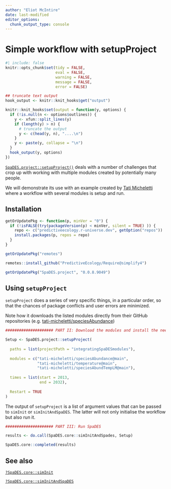 ```yaml
---
author: "Eliot McIntire"
date: last-modified
editor_options:
  chunk_output_type: console
---
```


# Simple workflow with setupProject

```r
#| include: false
knitr::opts_chunk$set(tidy = FALSE, 
                      eval = FALSE,
                      warning = FALSE, 
                      message = FALSE, 
                      error = FALSE)

## truncate text output
hook_output <- knitr::knit_hooks$get("output")

knitr::knit_hooks$set(output = function(y, options) {
  if (!is.null(n <- options$outlines)) {
    y <- xfun::split_lines(y)
    if (length(y) > n) {
      # truncate the output
      y <- c(head(y, n), "....\n")
    }
    y <- paste(y, collapse = "\n")
  }
  hook_output(y, options)
})
```

[`SpaDES.project::setupProject()`](https://spades-project.predictiveecology.org/reference/setupProject.html)
deals with a number of challenges that crop up with working with
multiple modules created by potentially many people.

We will demonstrate its use with an example created by [Tati
Micheletti](https://github.com/tati-micheletti/Micheletti_SpaDES/blob/main/demo.R)
where a workflow with several modules is setup and run.

## Installation

```r
getOrUpdatePkg <- function(p, minVer = "0") {
  if (!isFALSE(try(packageVersion(p) < minVer, silent = TRUE) )) {
    repo <- c("predictiveecology.r-universe.dev", getOption("repos"))
    install.packages(p, repos = repo)
  }
}

getOrUpdatePkg("remotes")

remotes::install_github("PredictiveEcology/Require@simplify4")

getOrUpdatePkg("SpaDES.project", "0.0.8.9049")
```

## Using `setupProject`

`setupProject` does a series of very specific things, in a particular
order, so that the chances of package conflicts and user errors are
minimized.

Note how it downloads the listed modules directly from their GitHub
repositories (e.g.
[tati-micheletti/speciesAbundance](https://github.com/tati-micheletti/speciesAbundance))

```r
##################### PART II: Download the modules and install the needed packages

Setup <- SpaDES.project::setupProject(
  
  paths = list(projectPath = "integratingSpaDESmodules"),
  
  modules = c("tati-micheletti/speciesAbundance@main",
              "tati-micheletti/temperature@main",
              "tati-micheletti/speciesAbundTempLM@main"),
  
  times = list(start = 2013,
               end = 2032),
  
  Restart = TRUE
)
```

The output of `setupProject` is a list of argument values that can be
passed to `simInit` or `simInitAndSpaDES`. The latter will not only
initialise the workflow but also run it.

```r
##################### PART III: Run SpaDES

results <- do.call(SpaDES.core::simInitAndSpades, Setup)

```

```r
SpaDES.core::completed(results)
```

## See also

[`?SpaDES.core::simInit`](https://rdrr.io/cran/SpaDES.core/man/simInit.html)

[`?SpaDES.core::simInitAndSpaDES`](https://rdrr.io/cran/SpaDES.core/man/simInitAndSpaDES.html)
